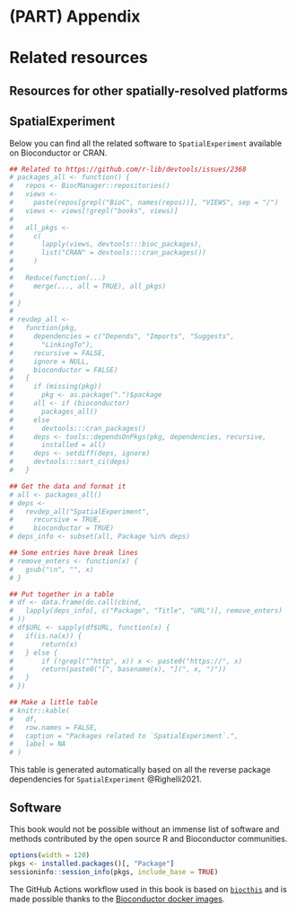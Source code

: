 # (PART) Appendix {-}

# Related resources

## Resources for other spatially-resolved platforms


## SpatialExperiment

Below you can find all the related software to `SpatialExperiment` available on Bioconductor or CRAN.

```r
## Related to https://github.com/r-lib/devtools/issues/2368
# packages_all <- function() {
#   repos <- BiocManager::repositories()
#   views <-
#     paste(repos[grepl("BioC", names(repos))], "VIEWS", sep = "/")
#   views <- views[!grepl("books", views)]
#   
#   all_pkgs <-
#     c(
#       lapply(views, devtools:::bioc_packages),
#       list("CRAN" = devtools:::cran_packages())
#     )
#   
#   Reduce(function(...)
#     merge(..., all = TRUE), all_pkgs)
#   
# }
# 
# revdep_all <-
#   function(pkg,
#     dependencies = c("Depends", "Imports", "Suggests",
#       "LinkingTo"),
#     recursive = FALSE,
#     ignore = NULL,
#     bioconductor = FALSE)
#   {
#     if (missing(pkg))
#       pkg <- as.package(".")$package
#     all <- if (bioconductor)
#       packages_all()
#     else
#       devtools:::cran_packages()
#     deps <- tools::dependsOnPkgs(pkg, dependencies, recursive,
#       installed = all)
#     deps <- setdiff(deps, ignore)
#     devtools:::sort_ci(deps)
#   }

## Get the data and format it
# all <- packages_all()
# deps <-
#   revdep_all("SpatialExperiment",
#     recursive = TRUE,
#     bioconductor = TRUE)
# deps_info <- subset(all, Package %in% deps)

## Some entries have break lines
# remove_enters <- function(x) {
#   gsub("\n", "", x)
# }

## Put together in a table
# df <- data.frame(do.call(cbind,
#   lapply(deps_info[, c("Package", "Title", "URL")], remove_enters)
# ))
# df$URL <- sapply(df$URL, function(x) {
#   if(is.na(x)) {
#       return(x)
#   } else {
#       if (!grepl("^http", x)) x <- paste0("https://", x)
#       return(paste0("[", basename(x), "](", x, ")"))
#   }
# })

## Make a little table
# knitr::kable(
#   df,
#   row.names = FALSE,
#   caption = "Packages related to `SpatialExperiment`.",
#   label = NA
# )
```

This table is generated automatically based on all the reverse package dependencies for `SpatialExperiment` @Righelli2021.


## Software

This book would not be possible without an immense list of software and methods contributed by the open source R and Bioconductor communities. 

```r
options(width = 120)
pkgs <- installed.packages()[, "Package"]
sessioninfo::session_info(pkgs, include_base = TRUE)
```

The GitHub Actions workflow used in this book is based on [`biocthis`](https://bioconductor.org/packages/biocthis) and is made possible thanks to the [Bioconductor docker images](http://bioconductor.org/help/docker/).

